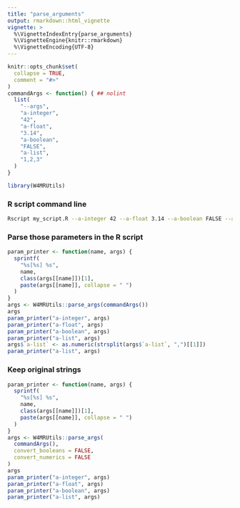 ```yaml
---
title: "parse_arguments"
output: rmarkdown::html_vignette
vignette: >
  %\VignetteIndexEntry{parse_arguments}
  %\VignetteEngine{knitr::rmarkdown}
  %\VignetteEncoding{UTF-8}
---
```


```r
knitr::opts_chunk$set(
  collapse = TRUE,
  comment = "#>"
)
commandArgs <- function() { ## nolint
  list(
    "--args",
    "a-integer",
    "42",
    "a-float",
    "3.14",
    "a-boolean",
    "FALSE",
    "a-list",
    "1,2,3"
  )
}
```

```r
library(W4MRUtils)
```


### R script command line
```sh
Rscript my_script.R --a-integer 42 --a-float 3.14 --a-boolean FALSE --a-list 1,2,3
```

### Parse those parameters in the R script
```r
param_printer <- function(name, args) {
  sprintf(
    "%s[%s] %s",
    name,
    class(args[[name]])[1],
    paste(args[[name]], collapse = " ")
  )
}
args <- W4MRUtils::parse_args(commandArgs())
args
param_printer("a-integer", args)
param_printer("a-float", args)
param_printer("a-boolean", args)
param_printer("a-list", args)
args$`a-list` <- as.numeric(strsplit(args$`a-list`, ",")[[1]])
param_printer("a-list", args)
```


### Keep original strings
```r
param_printer <- function(name, args) {
  sprintf(
    "%s[%s] %s",
    name,
    class(args[[name]])[1],
    paste(args[[name]], collapse = " ")
  )
}
args <- W4MRUtils::parse_args(
  commandArgs(),
  convert_booleans = FALSE,
  convert_numerics = FALSE
)
args
param_printer("a-integer", args)
param_printer("a-float", args)
param_printer("a-boolean", args)
param_printer("a-list", args)
```


